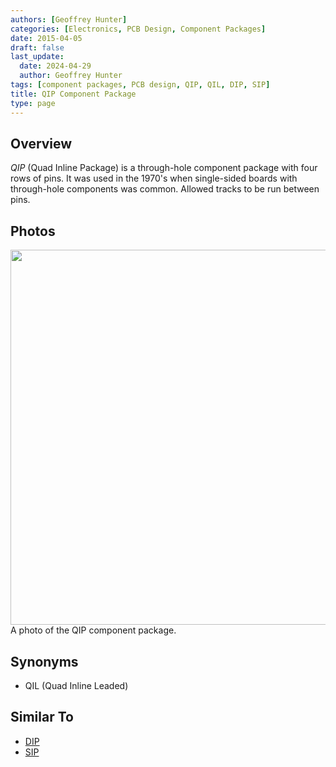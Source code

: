 ```yaml
---
authors: [Geoffrey Hunter]
categories: [Electronics, PCB Design, Component Packages]
date: 2015-04-05
draft: false
last_update:
  date: 2024-04-29
  author: Geoffrey Hunter
tags: [component packages, PCB design, QIP, QIL, DIP, SIP]
title: QIP Component Package
type: page
---
```



## Overview

_QIP_ (Quad Inline Package) is a through-hole component package with four rows of pins. It was used in the 1970's when single-sided boards with through-hole components was common. Allowed tracks to be run between pins.

## Photos


<Image src={qip_component_package_photo} width="600px">A photo of the QIP component package.</Image>

## Synonyms

* QIL (Quad Inline Leaded)

## Similar To

* [DIP](../dip-component-package)
* [SIP](../sip-component-package)
